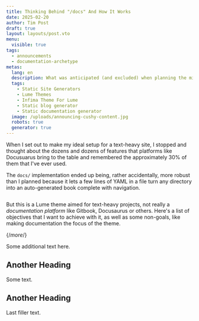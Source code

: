 ```yaml
---
title: Thinking Behind "/docs" And How It Works
date: 2025-02-20
author: Tim Post
draft: true
layout: layouts/post.vto
menu:
  visible: true
tags:
  - announcements
  - documentation-archetype
metas:
  lang: en
  description: What was anticipated (and excluded) when planning the micro-docs feature for Cushy Text.
  tags:
    - Static Site Generators
    - Lume Themes
    - Infima Theme For Lume
    - Static blog generator
    - Static documentation generator
  image: /uploads/announcing-cushy-content.jpg
  robots: true
  generator: true
---
```


When I set out to make my ideal setup for a text-heavy site, I stopped and thought about
the dozens and dozens of features that platforms like Docusuarus bring to the table and 
remembered the approximately 30% of them that I've ever used. 

The `docs/` implementation ended up being, rather accidentally, more robust than I planned
because it lets a few lines of YAML in a file turn any directory into an auto-generated
book complete with navigation.

<img class="blog_image" src="/uploads/announcing-cushy-content.jpg" alt="" title="" />

But this is a Lume theme aimed for text-heavy projects, not really a _documentation
platform_ like Gitbook, Docusaurus or others. Here's a list of objectives that I want
to achieve with it, as well as some non-goals, like making documentation the focus of 
the theme.

{/*more*/}

Some additional text here.

## Another Heading

Some text.

## Another Heading

Last filler text.